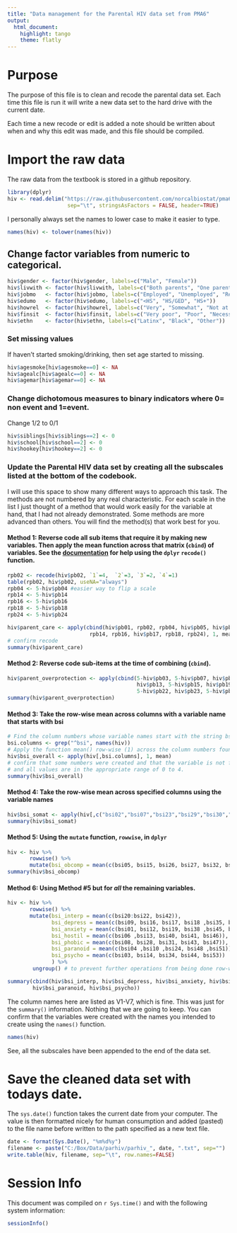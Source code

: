 ```yaml
---
title: "Data management for the Parental HIV data set from PMA6"
output: 
  html_document: 
    highlight: tango
    theme: flatly
---
```


# Purpose
The purpose of this file is to clean and recode the parental data set. Each time this file is run it will write a new data set to the hard drive with the current date. 

Each time a new recode or edit is added a note should be written about when and why this edit was made, and this file should be compiled. 

# Import the raw data
The raw data from the textbook is stored in a github repository.  

```r
library(dplyr)
hiv <- read.delim("https://raw.githubusercontent.com/norcalbiostat/pma6_code/master/data/Parhiv.txt",
                   sep="\t", stringsAsFactors = FALSE, header=TRUE)
```

I personally always set the names to lower case to make it easier to type. 
```r
names(hiv) <- tolower(names(hiv))
```


## Change factor variables from numeric to categorical.

```r
hiv$gender <- factor(hiv$gender, labels=c("Male", "Female"))
hiv$livwith <- factor(hiv$livwith, labels=c("Both parents", "One parent", "Other"))
hiv$jobmo   <- factor(hiv$jobmo, labels=c("Employed", "Unemployed", "Retired/Disabled"))
hiv$edumo   <- factor(hiv$edumo, labels=c("<HS", "HS/GED", "HS+"))
hiv$howrel  <- factor(hiv$howrel, labels=c("Very", "Somewhat", "Not at all"))
hiv$finsit  <- factor(hiv$finsit, labels=c("Very poor", "Poor", "Necessities" ,"Comfortable"))
hiv$ethn    <- factor(hiv$ethn, labels=c("Latinx", "Black", "Other"))
```


### Set missing values

If haven't started smoking/drinking, then set age started to missing. 
```r
hiv$agesmoke[hiv$agesmoke==0] <- NA
hiv$agealc[hiv$agealc==0] <- NA
hiv$agemar[hiv$agemar==0] <- NA
```

### Change dichotomous measures to binary indicators where 0= non event and 1=event. 
Change 1/2 to 0/1
```r
hiv$siblings[hiv$siblings==2] <- 0
hiv$school[hiv$school==2] <- 0
hiv$hookey[hiv$hookey==2] <- 0
```


###  Update the Parental HIV data set by creating all the subscales listed at the bottom of the codebook.
    
I will use this space to show many different ways to approach this task. The methods are not numbered by any real characteristic. For each scale in the list I just thought of a method that would work easily for the variable at hand, that I had not already demonstrated. Some methods are more advanced than others. You will find the method(s) that work best for you. 

#### Method 1: Reverse code all sub items that require it by making new variables. Then apply the mean function across that matrix (`cbind`) of variables. See the [documentation](http://dplyr.tidyverse.org/reference/recode.html) for help using the `dplyr` `recode()` function. 

```r
rpb02 <- recode(hiv$pb02, `1`=4,  `2`=3, `3`=2, `4`=1) 
table(rpb02, hiv$pb02, useNA="always") 
rpb04 <- 5-hiv$pb04 #easier way to flip a scale
rpb14 <- 5-hiv$pb14
rpb16 <- 5-hiv$pb16
rpb18 <- 5-hiv$pb18
rpb24 <- 5-hiv$pb24

hiv$parent_care <- apply(cbind(hiv$pb01, rpb02, rpb04, hiv$pb05, hiv$pb06, hiv$pb11, hiv$pb12, 
                          rpb14, rpb16, hiv$pb17, rpb18, rpb24), 1, mean)
# confirm recode
summary(hiv$parent_care)
```

#### Method 2: Reverse code sub-items at the time of combining (`cbind`). 
```r
hiv$parent_overprotection <- apply(cbind(5-hiv$pb03, 5-hiv$pb07, hiv$pb08, hiv$pb09, hiv$pb10, 
                                         hiv$pb13, 5-hiv$pb15, hiv$pb19, hiv$pb20, 5-hiv$pb21, 
                                         5-hiv$pb22, hiv$pb23, 5-hiv$pb25), 1, mean)
summary(hiv$parent_overprotection)
```

#### Method 3: Take the row-wise mean across columns with a variable name that starts with bsi
```r
# Find the column numbers whose variable names start with the string bsi
bsi.columns <- grep("^bsi", names(hiv))
# Apply the function mean() row-wise (1) across the column numbers found  above. 
hiv$bsi_overall <- apply(hiv[,bsi.columns], 1, mean)
# confirm that some numbers were created and that the variable is not fully missing, 
# and all values are in the appropriate range of 0 to 4. 
summary(hiv$bsi_overall) 
```

#### Method 4: Take the row-wise mean across specified columns using the variable names
```r
hiv$bsi_somat <- apply(hiv[,c("bsi02","bsi07","bsi23","bsi29","bsi30","bsi33","bsi37")], 1, mean)
summary(hiv$bsi_somat)
```

#### Method 5: Using the `mutate` function, `rowwise`, in `dplyr`
```r
hiv <- hiv %>% 
       rowwise() %>% 
       mutate(bsi_obcomp = mean(c(bsi05, bsi15, bsi26, bsi27, bsi32, bsi36)))
summary(hiv$bsi_obcomp)
```


#### Method 6: Using Method #5 but for *all* the remaining variables. 
```r
hiv <- hiv %>% 
       rowwise() %>% 
       mutate(bsi_interp = mean(c(bsi20:bsi22, bsi42)),
              bsi_depress = mean(c(bsi09, bsi16, bsi17, bsi18 ,bsi35, bsi50)),
              bsi_anxiety = mean(c(bsi01, bsi12, bsi19, bsi38 ,bsi45, bsi49)),
              bsi_hostil = mean(c(bsi06 ,bsi13, bsi40, bsi41, bsi46)),
              bsi_phobic = mean(c(bsi08, bsi28, bsi31, bsi43, bsi47)),
              bsi_paranoid = mean(c(bsi04 ,bsi10 ,bsi24, bsi48 ,bsi51)),
              bsi_psycho = mean(c(bsi03, bsi14, bsi34, bsi44, bsi53))
              ) %>% 
        ungroup() # to prevent further operations from being done row-wise

summary(cbind(hiv$bsi_interp, hiv$bsi_depress, hiv$bsi_anxiety, hiv$bsi_hostil, hiv$bsi_phobic, 
        hiv$bsi_paranoid, hiv$bsi_psycho))
```
The column names here are listed as V1-V7, which is fine. This was just for the `summary()` information. Nothing that we are going to keep. You can confirm that the variables were created with the names you intended to create using the `names()` function. 

```r
names(hiv)
```
See, all the subscales have been appended to the end of the data set. 


# Save the cleaned data set with todays date. 


The `sys.date()` function takes the current date from your computer. The value is then formatted nicely for human consumption and added (pasted) to the file name before written to the path specified as a new text file. 

```r
date <- format(Sys.Date(), "%m%d%y")
filename <- paste("C:/Box/Data/parhiv/parhiv_", date, ".txt", sep="")
write.table(hiv, filename, sep="\t", row.names=FALSE)
```

# Session Info
This document was compiled on `r Sys.time()` and with the following system information:
```r
sessionInfo()
```

